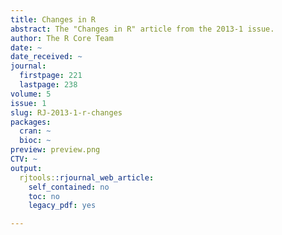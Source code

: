 ```yaml
---
title: Changes in R
abstract: The "Changes in R" article from the 2013-1 issue.
author: The R Core Team
date: ~
date_received: ~
journal:
  firstpage: 221
  lastpage: 238
volume: 5
issue: 1
slug: RJ-2013-1-r-changes
packages:
  cran: ~
  bioc: ~
preview: preview.png
CTV: ~
output:
  rjtools::rjournal_web_article:
    self_contained: no
    toc: no
    legacy_pdf: yes

---
```

